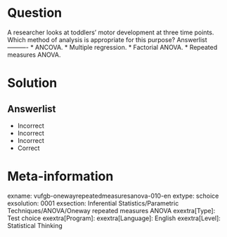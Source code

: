 Question
========

A researcher looks at toddlers' motor development at three time points. Which method of analysis is appropriate for this purpose? 
Answerlist
----------
* ANCOVA.
* Multiple regression.
* Factorial ANOVA.
* Repeated measures ANOVA.

Solution
========

Answerlist
----------
* Incorrect
* Incorrect
* Incorrect
* Correct

Meta-information
================
exname: vufgb-onewayrepeatedmeasuresanova-010-en
extype: schoice
exsolution: 0001
exsection: Inferential Statistics/Parametric Techniques/ANOVA/Oneway repeated measures ANOVA
exextra[Type]: Test choice
exextra[Program]: 
exextra[Language]: English
exextra[Level]: Statistical Thinking

